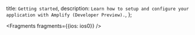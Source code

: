   title: `Getting started`,
  description: `Learn how to setup and configure your application with Amplify (Developer Preview).`,
};


<Fragments fragments={{ios: ios0}} />
